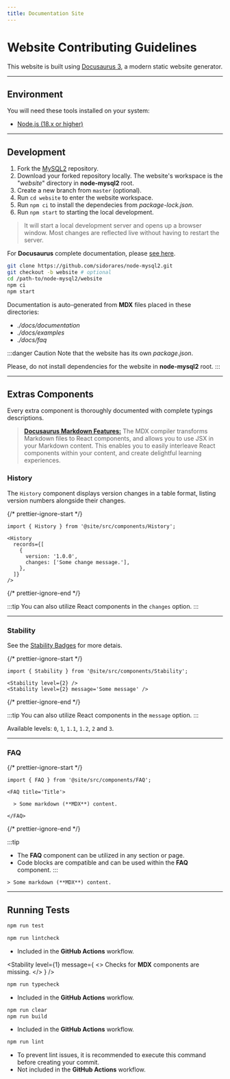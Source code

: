 ```yaml
---
title: Documentation Site
---
```



# Website Contributing Guidelines

This website is built using [Docusaurus 3](https://docusaurus.io/), a modern static website generator.

---

## Environment

You will need these tools installed on your system:

- [Node.js (18.x or higher)](https://nodejs.org/)

---

## Development

1. Fork the [MySQL2](https://github.com/sidorares/node-mysql2) repository.
2. Download your forked repository locally. The website's workspace is the "_website_" directory in **node-mysql2** root.
3. Create a new branch from `master` (optional).
4. Run `cd website` to enter the website workspace.
5. Run `npm ci` to install the dependecies from _package-lock.json_.
6. Run `npm start` to starting the local development.

> It will start a local development server and opens up a browser window. Most changes are reflected live without having to restart the server.

For **Docusaurus** complete documentation, please [see here](https://docusaurus.io/docs).

<FAQ title='CLI example'>

```bash
git clone https://github.com/sidorares/node-mysql2.git
git checkout -b website # optional
cd /path-to/node-mysql2/website
npm ci
npm start
```

</FAQ>

Documentation is auto-generated from **MDX** files placed in these directories:

- _./docs/documentation_
- _./docs/examples_
- _./docs/faq_

:::danger Caution
Note that the website has its own _package.json_.

Please, do not install dependencies for the website in **node-mysql2** root.
:::

---

## Extras Components

Every extra component is thoroughly documented with complete typings descriptions.

> [**Docusaurus Markdown Features:**](https://docusaurus.io/docs/markdown-features) The MDX compiler transforms Markdown files to React components, and allows you to use JSX in your Markdown content. This enables you to easily interleave React components within your content, and create delightful learning experiences.

### History

The `History` component displays version changes in a table format, listing version numbers alongside their changes.

{/* prettier-ignore-start */}
```tsx
import { History } from '@site/src/components/History';

<History
  records={[
    {
      version: '1.0.0',
      changes: ['Some change message.'],
    },
  ]}
/>
```
{/* prettier-ignore-end */}

:::tip
You can also utilize React components in the `changes` option.
:::

<FAQ title='Example'>
  <History
    records={[
      {
        version: '1.0.0',
        changes: ['Some change message.'],
      },
    ]}
  />
</FAQ>

---

### Stability

See the [Stability Badges](/docs/stability-badges) for more detais.

{/* prettier-ignore-start */}
```tsx
import { Stability } from '@site/src/components/Stability';

<Stability level={2} />
<Stability level={2} message='Some message' />
```
{/* prettier-ignore-end */}

:::tip
You can also utilize React components in the `message` option.
:::

Available levels: `0`, `1`, `1.1`, `1.2`, `2` and `3`.

<FAQ title='Example'>
  <Stability level={2} />
  <Stability level={2} message='Some message.' />
</FAQ>

---

### FAQ

{/* prettier-ignore-start */}
```tsx
import { FAQ } from '@site/src/components/FAQ';

<FAQ title='Title'>

  > Some markdown (**MDX**) content.

</FAQ>
```
{/* prettier-ignore-end */}

:::tip

- The **FAQ** component can be utilized in any section or page.
- Code blocks are compatible and can be used within the **FAQ** component.
  :::

<FAQ title='Example'>
  <FAQ title='Title'>

    > Some markdown (**MDX**) content.

  </FAQ>
</FAQ>

---

## Running Tests

```bash
npm run test
```

<FAQ title='Check Prettier and ESLint rules for compliance'>

```bash
npm run lintcheck
```

- Included in the **GitHub Actions** workflow.

</FAQ>
<FAQ title='Check for typings errors'>

<Stability
  level={1}
  message={
    <>
      Checks for <strong>MDX</strong> components are missing.
    </>
  }
/>

```bash
npm run typecheck
```

- Included in the **GitHub Actions** workflow.

</FAQ>
<FAQ title='Clear and build the website'>

```bash
npm run clear
npm run build
```

- Included in the **GitHub Actions** workflow.

</FAQ>
<FAQ title='Fix issues from Prettier and ESLint rules' open>

```bash
npm run lint
```

- To prevent lint issues, it is recommended to execute this command before creating your commit.
- Not included in the **GitHub Actions** workflow.

</FAQ>
